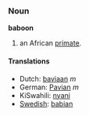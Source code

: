 ===Noun===
'''baboon'''

#an African [[primate]].

====Translations====
*Dutch: [[baviaan]] ''m''
*German: [[Pavian]] ''m''
*KiSwahili: [[nyani]]
*[[Swedish]]: [[babian]]